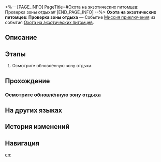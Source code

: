 <%-- [PAGE_INFO]
PageTitle=#Охота на экзотических питомцев: Проверка зоны отдыха#
[END_PAGE_INFO] --%>
{{Дополнить|Диалоги.}}
{{Миссия Инфобокс
|id              = 8016205
|Название        = 
|Изображение     = Миссия Охота на экзотических питомцев Проверка зоны отдыха.png
|Тип             = Миссия приключения
|Событие         = Охота на экзотических питомцев
|Глава           = Охота на экзотических питомцев
|Условия         = Завершена {{cx}}<!--Hidden Mission ID 8016211-->
|Персонажи       = Первопроходец
|СтартЛокация    = [[Космическая станция «Герта»]] — [[Изолированная зона]]
|Мир             = Космическая станция «Герта»
|Предыдущая      = 
|Следующая       = 
|Награды         = 
}}
'''Охота на экзотических питомцев: Проверка зоны отдыха''' — Событие [[Миссия приключения]] из события [[Охота на экзотических питомцев]].

==Описание==
{{Описание|<!--официальное описание из Перекрёстка судеб-->}}

==Этапы==
# Осмотрите обновлённую зону отдыха

==Прохождение==
{{Дополнить}}

===Осмотрите обновлённую зону отдыха===
{{Описание миссии|тип=Миссия приключения|локация=Изолированная зона|Зона отдыха для созданий Жуань Мэй наконец построена, малыши показывают вам большие пальцы вверх... если могут. Пора оценить результат работы!}}
{{Диалог Начало}}

{{Диалог Конец}}

==На других языках==
{{На других языках
|en   = Critter Pick: Rest Area
|zhs  = 异宠拾遗：查房休息区
|zht  = 異寵拾遺：查房休息區
|ja   = わくわくワンダーペット：休憩スペース見回り
|ko   = 이색 펫 연구: 휴식 구역 순찰
|es   = Búsqueda de mascotas exóticas: exploración del área de descanso
|fr   = Chasse aux créatures insolites&nbsp;: Vérification de la zone de repos
|ru   = Охота на экзотических питомцев: Проверка зоны отдыха
|th   = รวบรวมสิ่งมีชีวิตสุดแปลก: ตรวจโซนพักผ่อน
|vi   = Góp Nhặt Thú Cưng: Điều Tra Khu Nghỉ Ngơi
|de   = Exotische Haustiersammlung: Ruhebereich kontrollieren
|id   = Budi Daya Makhluk Eksotis: Periksa Area Peristirahatan
|pt   = Escolha de Criaturas: Área de Descanso
}}

==История изменений==
{{История изменений|3.5}}

==Навигация==
{{Миссия приключения Навбокс|Глава }}

[[en:]]
